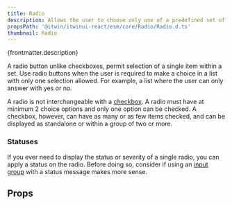 ```yaml
---
title: Radio
description: Allows the user to choose only one of a predefined set of mutually exclusive options.
propsPath: '@itwin/itwinui-react/esm/core/Radio/Radio.d.ts'
thumbnail: Radio
---
```


<p>{frontmatter.description}</p>

<LiveExample src='Radio.main.tsx' truncate={false}>
  <AllExamples.RadioMainExample client:load />
</LiveExample>

A radio button unlike checkboxes, permit selection of a single item within a set. Use radio buttons when the user is required to make a choice in a list with only one selection allowed. For example, a list where the user can only answer with yes or no.

A radio is not interchangeable with a [checkbox](checkbox). A radio must have at minimum 2 choice options and only one option can be checked. A checkbox, however, can have as many or as few items checked, and can be displayed as standalone or within a group of two or more.

### Statuses

If you ever need to display the status or severity of a single radio, you can apply a status on the radio. Before doing so, consider if using an [input group](inputgroup) with a status message makes more sense.

<LiveExample src='Radio.statuses.tsx'>
  <AllExamples.RadioStatusesExample client:load />
</LiveExample>

## Props

<PropsTable path={frontmatter.propsPath} />
